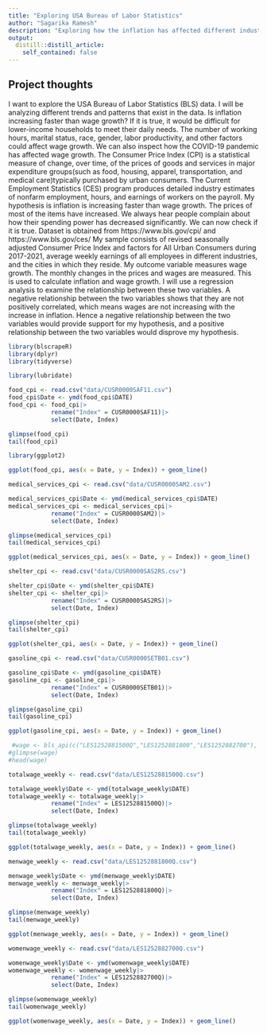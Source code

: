 ```yaml
---
title: "Exploring USA Bureau of Labor Statistics"
author: "Sagarika Ramesh"
description: "Exploring how the inflation has affected different industries, unemployment and wage growth"
output:
  distill::distill_article:
    self_contained: false
---
```




## Project thoughts
I want to explore the USA Bureau of Labor Statistics (BLS) data. I will be analyzing different trends and patterns that exist in the data. Is inflation increasing faster than wage growth? If it is true, it would be difficult for lower-income households to meet their daily needs. The number of working hours, marital status, race, gender, labor productivity, and other factors could affect wage growth. We can also inspect how the COVID-19 pandemic has affected wage growth. The Consumer Price Index (CPI) is a statistical measure of change, over time, of the prices of goods and services in major expenditure groups(such as food, housing, apparel, transportation, and medical care)typically purchased by urban consumers. The Current Employment Statistics (CES) program produces detailed industry estimates of nonfarm employment, hours, and earnings of workers on the payroll. 
My hypothesis is inflation is increasing faster than wage growth. The prices of most of the items have increased. We always hear people complain about how their spending power has decreased significantly. We can now check if it is true. 
Dataset is obtained from  https://www.bls.gov/cpi/ and https://www.bls.gov/ces/
My sample consists of revised seasonally adjusted Consumer Price Index and factors for All Urban Consumers during 2017-2021, average weekly earnings of all employees in different industries, and the cities in which they reside. My outcome variable measures wage growth. The monthly changes in the prices and wages are measured. This is used to calculate inflation and wage growth. I will use a regression analysis to examine the relationship between these two variables. A negative relationship between the two variables shows that they are not positively correlated, which means wages are not increasing with the increase in inflation.
Hence a negative relationship between the two variables would provide support for my hypothesis, and a positive relationship between the two variables would disprove my hypothesis.

```r
library(blscrapeR)
library(dplyr)
library(tidyverse)
```


```r
library(lubridate)

food_cpi <- read.csv("data/CUSR0000SAF11.csv")
food_cpi$Date <- ymd(food_cpi$DATE) 
food_cpi <- food_cpi|>
            rename("Index" = CUSR0000SAF11)|>
            select(Date, Index)

glimpse(food_cpi)
tail(food_cpi)
```


```r
library(ggplot2)

ggplot(food_cpi, aes(x = Date, y = Index)) + geom_line()
```
```r
medical_services_cpi <- read.csv("data/CUSR0000SAM2.csv")

medical_services_cpi$Date <- ymd(medical_services_cpi$DATE) 
medical_services_cpi <- medical_services_cpi|>
            rename("Index" = CUSR0000SAM2)|>
            select(Date, Index)

glimpse(medical_services_cpi)
tail(medical_services_cpi)
```
```r

ggplot(medical_services_cpi, aes(x = Date, y = Index)) + geom_line()
```

```r
shelter_cpi <- read.csv("data/CUSR0000SAS2RS.csv")

shelter_cpi$Date <- ymd(shelter_cpi$DATE) 
shelter_cpi <- shelter_cpi|>
            rename("Index" = CUSR0000SAS2RS)|>
            select(Date, Index)

glimpse(shelter_cpi)
tail(shelter_cpi)
```

```r
ggplot(shelter_cpi, aes(x = Date, y = Index)) + geom_line()
```

```r
gasoline_cpi <- read.csv("data/CUSR0000SETB01.csv")

gasoline_cpi$Date <- ymd(gasoline_cpi$DATE) 
gasoline_cpi <- gasoline_cpi|>
            rename("Index" = CUSR0000SETB01)|>
            select(Date, Index)

glimpse(gasoline_cpi)
tail(gasoline_cpi)
```
```r
ggplot(gasoline_cpi, aes(x = Date, y = Index)) + geom_line()
```
```r
 #wage <- bls_api(c("LES1252881500Q","LES1252881800","LES1252882700"), startyear = 2013, endyear = 2022)
#glimpse(wage)
#head(wage)


```

```r
totalwage_weekly <- read.csv("data/LES1252881500Q.csv")

totalwage_weekly$Date <- ymd(totalwage_weekly$DATE) 
totalwage_weekly <- totalwage_weekly|>
            rename("Index" = LES1252881500Q)|>
            select(Date, Index)

glimpse(totalwage_weekly)
tail(totalwage_weekly)
```
```r
ggplot(totalwage_weekly, aes(x = Date, y = Index)) + geom_line()
```

```r
menwage_weekly <- read.csv("data/LES1252881800Q.csv")

menwage_weekly$Date <- ymd(menwage_weekly$DATE) 
menwage_weekly <- menwage_weekly|>
            rename("Index" = LES1252881800Q)|>
            select(Date, Index)

glimpse(menwage_weekly)
tail(menwage_weekly)
```
```r
ggplot(menwage_weekly, aes(x = Date, y = Index)) + geom_line()
```

```r
womenwage_weekly <- read.csv("data/LES1252882700Q.csv")

womenwage_weekly$Date <- ymd(womenwage_weekly$DATE) 
womenwage_weekly <- womenwage_weekly|>
            rename("Index" = LES1252882700Q)|>
            select(Date, Index)

glimpse(womenwage_weekly)
tail(womenwage_weekly)
```

```r
ggplot(womenwage_weekly, aes(x = Date, y = Index)) + geom_line()
```

